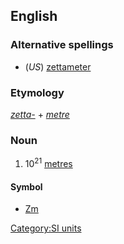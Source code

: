 ==English==

===Alternative spellings===
*(''US'') [[zettameter]]

===Etymology===
''[[zetta-]]'' + ''[[metre]]''

===Noun===
{{en-noun}}

# 10<sup>21</sup> [[metre]]s

====Symbol====
*[[Zm]]

[[Category:SI units]]